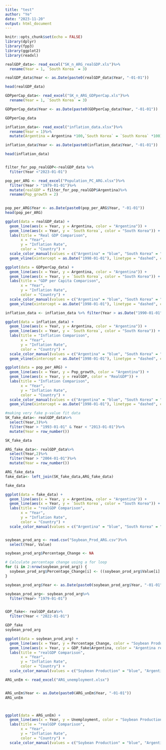 ```yaml
---
title: "test"
author: "Ye"
date: "2023-11-20"
output: html_document
---
```


```r
knitr::opts_chunk$set(echo = FALSE)
library(dplyr)
library(fpp3)
library(ggplot2)
library(readxl)
```


```r
realGDP_data<- read_excel("SK_n_ARG_realGDP.xls")%>%
  rename(Year = 1, `South Korea` = 3)

realGDP_data$Year <- as.Date(paste0(realGDP_data$Year, "-01-01"))

head(realGDP_data)

GDPperCap_data<- read_excel("SK_n_ARG_GDPperCap.xls")%>%
  rename(Year = 1, `South Korea` = 3)

GDPperCap_data$Year <- as.Date(paste0(GDPperCap_data$Year, "-01-01"))

GDPperCap_data

inflation_data<- read_excel("inflation_data.xlsx")%>%
  rename(Year = 1)%>%
  mutate(Argentina = Argentina *100,`South Korea` = `South Korea` *100)

inflation_data$Year <- as.Date(paste0(inflation_data$Year, "-01-01"))

head(inflation_data)


filter_for_pop_realGDP<-realGDP_data %>%
  filter(Year <"2023-01-01")

pop_per_ARG <- read_excel("Population_PC_ARG.xlsx")%>%
  filter(Year > "1979-01-01")%>%
  mutate(realGDP = filter_for_pop_realGDP$Argentina)%>%
  rename(Pop_growth = 2)
  

pop_per_ARG$Year <- as.Date(paste0(pop_per_ARG$Year, "-01-01"))
head(pop_per_ARG)

```



```r
ggplot(data = realGDP_data) +
  geom_line(aes(x = Year, y = Argentina, color = "Argentina")) +
  geom_line(aes(x = Year, y = `South Korea`, color = "South Korea")) +
  labs(title = "Real GDP Comparison",
       x = "Year",
       y = "Inflation Rate",
       color = "Country") +
  scale_color_manual(values = c("Argentina" = "blue", "South Korea" = "red")) +
  geom_vline(xintercept = as.Date("1998-01-01"), linetype = "dashed", color = "darkgreen")
```



```r
ggplot(data = GDPperCap_data) +
  geom_line(aes(x = Year, y = Argentina, color = "Argentina")) +
  geom_line(aes(x = Year, y = `South Korea`, color = "South Korea")) +
  labs(title = "GDP per Capita Comparison",
       x = "Year",
       y = "Inflation Rate",
       color = "Country") +
  scale_color_manual(values = c("Argentina" = "blue", "South Korea" = "red")) +
  geom_vline(xintercept = as.Date("1998-01-01"), linetype = "dashed", color = "darkgreen")
```

```r
inflation_data <- inflation_data %>% filter(Year > as.Date("1990-01-01"))

ggplot(data = inflation_data) +
  geom_line(aes(x = Year, y = Argentina, color = "Argentina")) +
  geom_line(aes(x = Year, y = `South Korea`, color = "South Korea")) +
  labs(title = "Inflation Comparison",
       x = "Year",
       y = "Inflation Rate",
       color = "Country") +
  scale_color_manual(values = c("Argentina" = "blue", "South Korea" = "red")) +
  geom_vline(xintercept = as.Date("1998-01-01"), linetype = "dashed", color = "darkgreen")
```

```r
ggplot(data = pop_per_ARG) +
  geom_line(aes(x = Year, y = Pop_growth, color = "Argentina")) +
  geom_line(aes(x = Year, y = realGDP, color = "RealGDP")) +
  labs(title = "Inflation Comparison",
       x = "Year",
       y = "Inflation Rate",
       color = "Country") +
  scale_color_manual(values = c("Argentina" = "blue", "South Korea" = "red")) +
  geom_vline(xintercept = as.Date("1998-01-01"), linetype = "dashed", color = "darkgreen")
```

```r
#making very fake p-value fit data
SK_fake_data<- realGDP_data%>%
  select(Year,3)%>%
  filter(Year > "1993-01-01" & Year < "2013-01-01")%>%
  mutate(Year = row_number())

SK_fake_data

ARG_fake_data<- realGDP_data%>%
  select(Year,2)%>%
  filter(Year > "2004-01-01")%>%
  mutate(Year = row_number())

ARG_fake_data
fake_data<- left_join(SK_fake_data,ARG_fake_data)

fake_data

ggplot(data = fake_data) +
  geom_line(aes(x = Year, y = Argentina, color = "Argentina")) +
  geom_line(aes(x = Year, y = `South Korea`, color = "South Korea")) +
  labs(title = "realGDP Comparison",
       x = "Year",
       y = "Inflation Rate",
       color = "Country") +
  scale_color_manual(values = c("Argentina" = "blue", "South Korea" = "red"))



```

```r
soybean_prod_arg <- read.csv("Soybean_Prod_ARG.csv")%>%
  select(Year, Value)

soybean_prod_arg$Percentage_Change <- NA

# Calculate percentage change using a for loop
for (i in 2:nrow(soybean_prod_arg)) {
  soybean_prod_arg$Percentage_Change[i] <- ((soybean_prod_arg$Value[i] - soybean_prod_arg$Value[i - 1]) / soybean_prod_arg$Value[i - 1]) * 100
}

soybean_prod_arg$Year <- as.Date(paste0(soybean_prod_arg$Year, "-01-01"))

soybean_prod_arg<- soybean_prod_arg%>%
  filter(Year> "1979-01-01")


GDP_fake<- realGDP_data%>%
  filter(Year < "2022-01-01")

GDP_fake
soybean_prod_arg

ggplot(data = soybean_prod_arg) +
  geom_line(aes(x = Year, y = Percentage_Change, color = "Soybean Production")) +
  geom_line(aes(x = Year, y = GDP_fake$Argentina, color = "Argentina real GDP")) +
  labs(title = "realGDP Comparison",
       x = "Year",
       y = "Inflation Rate",
       color = "Country") +
  scale_color_manual(values = c("Soybean Production" = "blue", "Argentina real GDP" = "red"))

```
```r
ARG_unEm <- read_excel("ARG_unemployment.xlsx")


ARG_unEm$Year <- as.Date(paste0(ARG_unEm$Year, "-01-01"))
ARG_unEm



ggplot(data = ARG_unEm) +
  geom_line(aes(x = Year, y = Unemployment, color = "Soybean Production")) +
  labs(title = "realGDP Comparison",
       x = "Year",
       y = "Inflation Rate",
       color = "Country") +
  scale_color_manual(values = c("Soybean Production" = "blue", "Argentina real GDP" = "red"))
```

